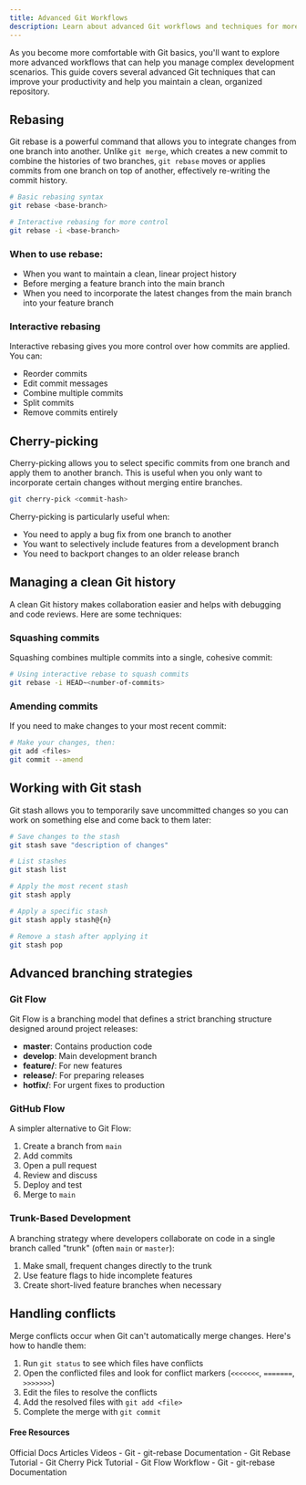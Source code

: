 ```yaml
---
title: Advanced Git Workflows
description: Learn about advanced Git workflows and techniques for more complex development scenarios
---
```

As you become more comfortable with Git basics, you'll want to explore more advanced workflows that can help you manage complex development scenarios. This guide covers several advanced Git techniques that can improve your productivity and help you maintain a clean, organized repository.

## Rebasing

Git rebase is a powerful command that allows you to integrate changes from one branch into another. Unlike `git merge`, which creates a new commit to combine the histories of two branches, `git rebase` moves or applies commits from one branch on top of another, effectively re-writing the commit history.

```bash
# Basic rebasing syntax
git rebase <base-branch>

# Interactive rebasing for more control
git rebase -i <base-branch>
```

### When to use rebase:

- When you want to maintain a clean, linear project history
- Before merging a feature branch into the main branch
- When you need to incorporate the latest changes from the main branch into your feature branch

### Interactive rebasing

Interactive rebasing gives you more control over how commits are applied. You can:
- Reorder commits
- Edit commit messages
- Combine multiple commits
- Split commits
- Remove commits entirely

## Cherry-picking

Cherry-picking allows you to select specific commits from one branch and apply them to another branch. This is useful when you only want to incorporate certain changes without merging entire branches.

```bash
git cherry-pick <commit-hash>
```

Cherry-picking is particularly useful when:
- You need to apply a bug fix from one branch to another
- You want to selectively include features from a development branch
- You need to backport changes to an older release branch

## Managing a clean Git history

A clean Git history makes collaboration easier and helps with debugging and code reviews. Here are some techniques:

### Squashing commits

Squashing combines multiple commits into a single, cohesive commit:

```bash
# Using interactive rebase to squash commits
git rebase -i HEAD~<number-of-commits>
```

### Amending commits

If you need to make changes to your most recent commit:

```bash
# Make your changes, then:
git add <files>
git commit --amend
```

## Working with Git stash

Git stash allows you to temporarily save uncommitted changes so you can work on something else and come back to them later:

```bash
# Save changes to the stash
git stash save "description of changes"

# List stashes
git stash list

# Apply the most recent stash
git stash apply

# Apply a specific stash
git stash apply stash@{n}

# Remove a stash after applying it
git stash pop
```

## Advanced branching strategies

### Git Flow

Git Flow is a branching model that defines a strict branching structure designed around project releases:

- **master**: Contains production code
- **develop**: Main development branch
- **feature/**: For new features
- **release/**: For preparing releases
- **hotfix/**: For urgent fixes to production

### GitHub Flow

A simpler alternative to Git Flow:

1. Create a branch from `main`
2. Add commits
3. Open a pull request
4. Review and discuss
5. Deploy and test
6. Merge to `main`

### Trunk-Based Development

A branching strategy where developers collaborate on code in a single branch called "trunk" (often `main` or `master`):

1. Make small, frequent changes directly to the trunk
2. Use feature flags to hide incomplete features
3. Create short-lived feature branches when necessary

## Handling conflicts

Merge conflicts occur when Git can't automatically merge changes. Here's how to handle them:

1. Run `git status` to see which files have conflicts
2. Open the conflicted files and look for conflict markers (`<<<<<<<`, `=======`, `>>>>>>>`)
3. Edit the files to resolve the conflicts
4. Add the resolved files with `git add <file>`
5. Complete the merge with `git commit`

#### Free Resources

<Tabs defaultValue="official">
<TabsList>
<TabsTrigger value="official">Official Docs</TabsTrigger>
<TabsTrigger value="article">Articles</TabsTrigger>
<TabsTrigger value="video">Videos</TabsTrigger>
</TabsList>

<TabsContent value="article">
<Note type="note" title="article">
- <Link href="https://git-scm.com/docs/git-rebase">Git - git-rebase Documentation</Link>
- <Link href="https://www.atlassian.com/git/tutorials/rewriting-history/git-rebase">Git Rebase Tutorial</Link>
- <Link href="https://www.atlassian.com/git/tutorials/cherry-pick">Git Cherry Pick Tutorial</Link>
- <Link href="https://www.atlassian.com/git/tutorials/comparing-workflows/gitflow-workflow">Git Flow Workflow</Link>
</Note>
</TabsContent>
<TabsContent value="official">
<Note type="note" title="official" >
- <Link href="https://git-scm.com/docs/git-rebase">Git - git-rebase Documentation</Link>
</Note>
</TabsContent>
</Tabs>
